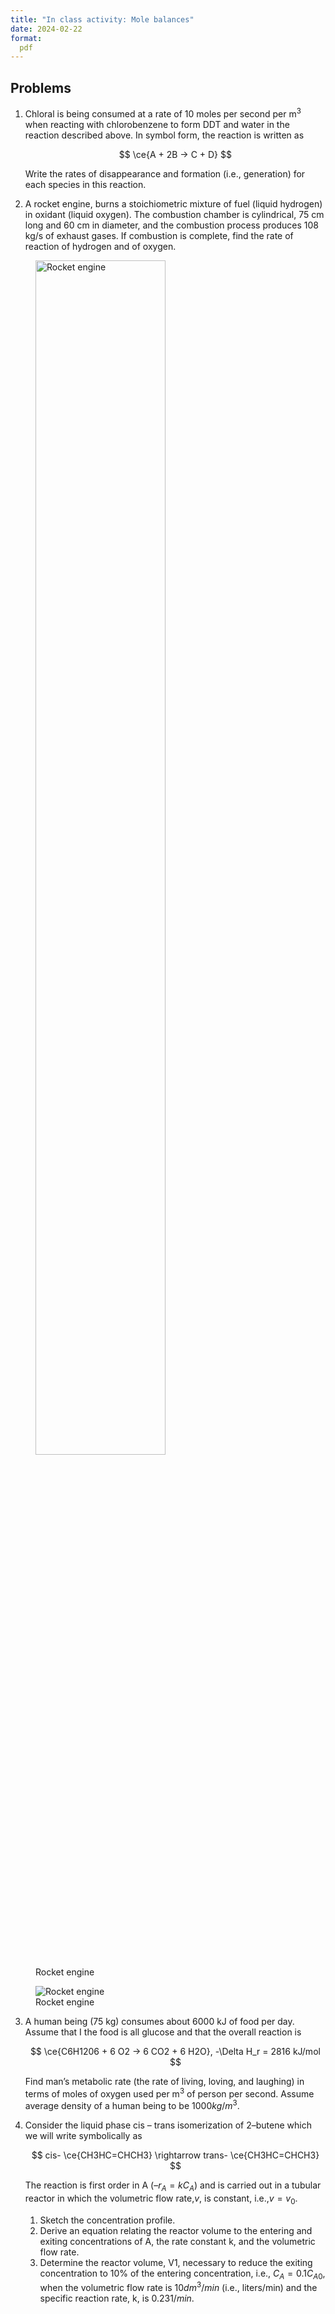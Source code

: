 ```yaml
---
title: "In class activity: Mole balances"
date: 2024-02-22
format:
  pdf
---
```


## Problems

1. Chloral is being consumed at a rate of 10 moles per second per m^3^ when
   reacting with chlorobenzene to form DDT and water in the reaction described
   above. In symbol form, the reaction is written as

   $$
   \ce{A + 2B -> C + D}
   $$

   Write the rates of disappearance and formation (i.e., generation) for each
   species in this reaction.


2. A rocket engine, burns a stoichiometric mixture of fuel (liquid
   hydrogen) in oxidant (liquid oxygen). The combustion chamber is cylindrical,
   75 cm long and 60 cm in diameter, and the combustion process produces 108
   kg/s of exhaust gases. If combustion is complete, find the rate of reaction
   of hydrogen and of oxygen. 

::: {.content-visible when-format="html"}

![Rocket engine](../../../assets/images/01-mole-balance-fig1-rocket-engine.png){#fig-rocket-engine width=70%}

:::

::: {.content-visible unless-format="html"}

![Rocket engine](../../../assets/images/01-mole-balance-fig1-rocket-engine.png){#fig-rocket-engine}

:::

3. A human being (75 kg) consumes about 6000 kJ of food per day. Assume that I
   the food is all glucose and that the overall reaction is

   $$ 
   \ce{C6H1206 + 6 O2 -> 6 CO2 + 6 H2O}, -\Delta H_r = 2816 kJ/mol 
   $$

   Find man's metabolic rate (the rate of living, loving, and laughing) in
   terms of moles of oxygen used per m^3^ of person per second. Assume average
   density of a human being to be $1000 kg/m^3$.

4. Consider the liquid phase cis – trans isomerization of 2–butene which we
   will write symbolically as

   $$
   cis- \ce{CH3HC=CHCH3} \rightarrow trans- \ce{CH3HC=CHCH3}
   $$

   The reaction is first order in A ($–r_A = kC_A$) and is carried out in a tubular
   reactor in which the volumetric flow rate,$v$, is constant, i.e.,$v = v_0$.

   1. Sketch the concentration profile.
   2. Derive an equation relating the reactor volume to the entering and
      exiting concentrations of A, the rate constant k, and the volumetric flow
      rate.
   3. Determine the reactor volume, V1, necessary to reduce the exiting
      concentration to 10% of the entering concentration, i.e., $C_A = 0.1 C_{A0}$,
      when the volumetric flow rate is $10 dm^3/min$ (i.e., liters/min) and the
      specific reaction rate, k, is $0.23 1/min$.
